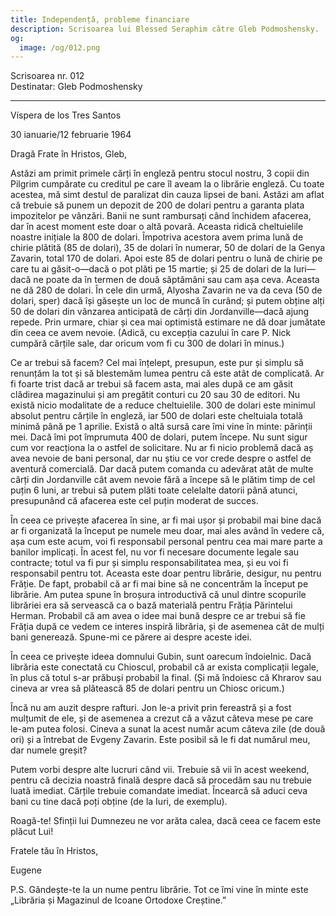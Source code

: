 ```yaml
---
title: Independență, probleme financiare
description: Scrisoarea lui Blessed Seraphim către Gleb Podmoshensky.
og:
  image: /og/012.png
---
```


<div style={{textAlign:'right', fontFamily:'monospace'}}>Scrisoarea nr. 012</div>
<div style={{textAlign:'left', fontFamily:'monospace'}}>Destinatar: Gleb Podmoshensky</div>

---

Víspera de los Tres Santos

30 ianuarie/12 februarie 1964

Dragă Frate în Hristos, Gleb,

Astăzi am primit primele cărți în engleză pentru stocul nostru, 3 copii din Pilgrim cumpărate cu creditul pe care îl aveam la o librărie engleză. Cu toate acestea, mă simt destul de paralizat din cauza lipsei de bani. Astăzi am aflat că trebuie să punem un depozit de 200 de dolari pentru a garanta plata impozitelor pe vânzări. Banii ne sunt rambursați când închidem afacerea, dar în acest moment este doar o altă povară. Aceasta ridică cheltuielile noastre inițiale la 800 de dolari. Împotriva acestora avem prima lună de chirie plătită (85 de dolari), 35 de dolari în numerar, 50 de dolari de la Genya Zavarin, total 170 de dolari. Apoi este 85 de dolari pentru o lună de chirie pe care tu ai găsit-o—dacă o pot plăti pe 15 martie; și 25 de dolari de la Iuri—dacă ne poate da în termen de două săptămâni sau cam așa ceva. Aceasta ne dă 280 de dolari. În cele din urmă, Alyosha Zavarin ne va da ceva (50 de dolari, sper) dacă își găsește un loc de muncă în curând; și putem obține alți 50 de dolari din vânzarea anticipată de cărți din Jordanville—dacă ajung repede. Prin urmare, chiar și cea mai optimistă estimare ne dă doar jumătate din ceea ce avem nevoie. (Adică, cu excepția cazului în care P. Nick cumpără cărțile sale, dar oricum vom fi cu 300 de dolari în minus.)

Ce ar trebui să facem? Cel mai înțelept, presupun, este pur și simplu să renunțăm la tot și să blestemăm lumea pentru că este atât de complicată. Ar fi foarte trist dacă ar trebui să facem asta, mai ales după ce am găsit clădirea magazinului și am pregătit conturi cu 20 sau 30 de editori. Nu există nicio modalitate de a reduce cheltuielile. 300 de dolari este minimul absolut pentru cărțile în engleză, iar 500 de dolari este cheltuiala totală minimă până pe 1 aprilie. Există o altă sursă care îmi vine în minte: părinții mei. Dacă îmi pot împrumuta 400 de dolari, putem începe. Nu sunt sigur cum vor reacționa la o astfel de solicitare. Nu ar fi nicio problemă dacă aș avea nevoie de bani personal, dar nu știu ce vor crede despre o astfel de aventură comercială. Dar dacă putem comanda cu adevărat atât de multe cărți din Jordanville cât avem nevoie fără a începe să le plătim timp de cel puțin 6 luni, ar trebui să putem plăti toate celelalte datorii până atunci, presupunând că afacerea este cel puțin moderat de succes.

În ceea ce privește afacerea în sine, ar fi mai ușor și probabil mai bine dacă ar fi organizată la început pe numele meu doar, mai ales având în vedere că, așa cum este acum, voi fi responsabil personal pentru cea mai mare parte a banilor implicați. În acest fel, nu vor fi necesare documente legale sau contracte; totul va fi pur și simplu responsabilitatea mea, și eu voi fi responsabil pentru tot. Aceasta este doar pentru librărie, desigur, nu pentru Frăție. De fapt, probabil că ar fi mai bine să ne concentrăm la început pe librărie. Am putea spune în broșura introductivă că unul dintre scopurile librăriei era să servească ca o bază materială pentru Frăția Părintelui Herman. Probabil că am avea o idee mai bună despre ce ar trebui să fie Frăția după ce vedem ce interes inspiră librăria, și de asemenea cât de mulți bani generează. Spune-mi ce părere ai despre aceste idei.

În ceea ce privește ideea domnului Gubin, sunt oarecum îndoielnic. Dacă librăria este conectată cu Chioscul, probabil că ar exista complicații legale, în plus că totul s-ar prăbuși probabil la final. (Și mă îndoiesc că Khrarov sau cineva ar vrea să plătească 85 de dolari pentru un Chiosc oricum.)

Încă nu am auzit despre rafturi. Jon le-a privit prin fereastră și a fost mulțumit de ele, și de asemenea a crezut că a văzut câteva mese pe care le-am putea folosi. Cineva a sunat la acest număr acum câteva zile (de două ori) și a întrebat de Evgeny Zavarin. Este posibil să le fi dat numărul meu, dar numele greșit?

Putem vorbi despre alte lucruri când vii. Trebuie să vii în acest weekend, pentru că decizia noastră finală despre dacă să procedăm sau nu trebuie luată imediat. Cărțile trebuie comandate imediat. Încearcă să aduci ceva bani cu tine dacă poți obține (de la Iuri, de exemplu).

Roagă-te! Sfinții lui Dumnezeu ne vor arăta calea, dacă ceea ce facem este plăcut Lui!

Fratele tău în Hristos,

Eugene

P.S. Gândește-te la un nume pentru librărie. Tot ce îmi vine în minte este „Librăria și Magazinul de Icoane Ortodoxe Creștine.”